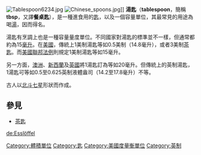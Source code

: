[[File:Tablespoon6234.jpg|thumb]]
[[File:Chinese_spoons.jpg|thumb]]]]
'''湯匙'''（'''tablespoon'''，簡稱'''tbsp'''，又譯'''餐桌匙'''），是一種進食用的[[匙|匙]]，以及一個容量單位，其最常見的用途為喝[[湯|湯]]，因而得名。

湯匙有烹調上也是一種容量量度單位。不同國家對湯匙的標準並不一樣，但通常都約為15[[毫升|毫升]]。在[[美國|美國]]，傳統上1美制湯匙等如0.5美制{{le|液體盎司|fluid ounce}}（14.8毫升），或者3美制[[茶匙_(單位)|茶匙]]。而[[美國聯邦法例|美國聯邦法例]]則規定1美制湯匙等如15毫升。

另一方面，[[澳洲|澳洲]]、[[新西蘭|新西蘭]]及[[英國|英國]]將1湯匙訂為等如20毫升。但傳統上的英制湯匙，1湯匙可等如0.5至0.625英制液體盎司（14.2至17.8毫升）不等。

古人以[[北斗七星|北斗七星]]形狀而作成。

==參見==
* [[茶匙|茶匙]]



[[Category:體積單位|Category:體積單位]]
[[Category:匙|Category:匙]]
[[Category:美國度量衡單位|Category:美國度量衡單位]]
[[Category:英制|Category:英制]]

[[de:Esslöffel|de:Esslöffel]]